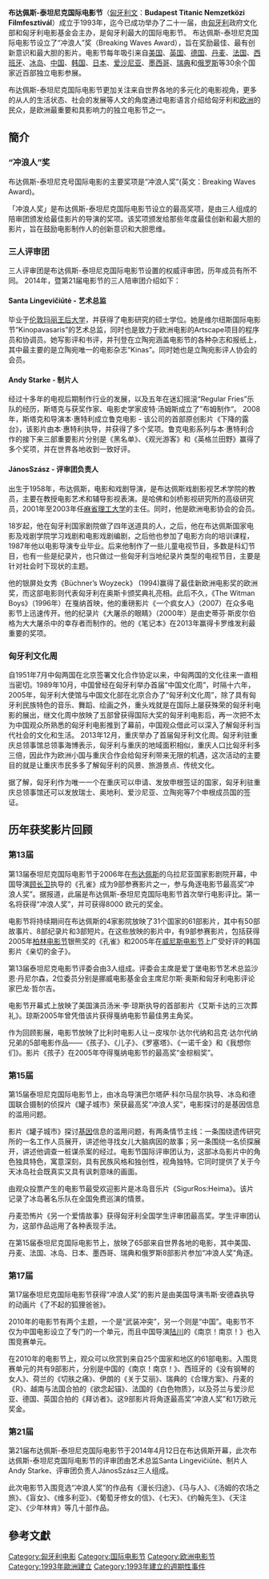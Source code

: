 {{來源|time=2014-10-22}}
{{孤立|time=2014-10-22}}

'''布达佩斯-泰坦尼克国际电影节'''（[[匈牙利文|匈牙利文]]：'''Budapest Titanic Nemzetközi Filmfesztivál'''）成立于1993年，迄今已成功举办了二十一届，由[[匈牙利|匈牙利]]政府文化部和匈牙利电影基金会主办，是匈牙利最大的国际电影节。
布达佩斯-泰坦尼克国际电影节设立了“冲浪人”奖（Breaking Waves Award），旨在奖励最佳、最有创新意识和最大胆的影片。电影节每年吸引来自[[美国|美国]]、[[英国|英国]]、[[德国|德国]]、[[丹麦|丹麦]]、[[法国|法国]]、[[西班牙|西班牙]]、[[冰岛|冰岛]]、[[中国|中国]]、[[韩国|韩国]]、[[日本|日本]]、[[爱沙尼亚|爱沙尼亚]]、[[墨西哥|墨西哥]]、[[瑞典|瑞典]]和[[俄罗斯|俄罗斯]]等30余个国家近百部独立电影参展。

布达佩斯-泰坦尼克国际电影节更加关注来自世界各地的多元化的电影视角，更多的从人的生活状态、社会的发展等人文的角度通过电影语言介绍给匈牙利和[[欧洲|欧洲]]的民众，是欧洲最重要和具影响力的独立电影节之一。

==簡介==
=== “冲浪人”奖 ===

布达佩斯-泰坦尼克号国际电影的主要奖项是“冲浪人奖”(英文：Breaking Waves Award)。

「冲浪人奖」是布达佩斯-泰坦尼克国际电影节设立的最高奖项，是由三人组成的陪审团颁发给最佳影片的导演的奖项。该奖项颁发给那些年度最佳创新和最大胆的影片，旨在鼓励电影制作人的创新意识和大胆思维。

=== 三人评审团 === 

三人评审团是布达佩斯-泰坦尼克国际电影节设置的权威评审团，历年成员有所不同。
2014年，暨第21届电影节的三人陪审团介绍如下：

==== Santa Lingevičiūtė - 艺术总监 ====

毕业于[[伦敦玛丽王后大学|伦敦玛丽王后大学]]，并获得了电影研究的硕士学位。她是维尔纽斯国际电影节“Kinopavasaris”的艺术总监，同时也是致力于欧洲电影的Artscape项目的程序员和协调员。她写影评和书评，并刊登在立陶宛涵盖电影节的各种杂志和报纸上，其中最主要的是立陶宛唯一的电影杂志“Kinas”。同时她也是立陶宛影评人协会的会员。

==== Andy Starke - 制片人 ====

经过十多年的电视后期制作行业的发展，以及五年在迷幻摇滚“Regular Fries”乐队的经历，斯塔克与获奖作家、电影史学家皮特·汤姆斯成立了”布姆制作“。 2008年，斯塔克和导演本·惠特利成立鲁克电影 - 该公司的首部原创影片《下降的露台》，该影片由本·惠特利执导，并获得了多个奖项。鲁克电影系列与本·惠特利合作的接下来三部重要影片分别是《黑名单》、《观光游客》和《英格兰田野》赢得了多个奖项，并在世界各地收到一致好评。

==== JánosSzász - 评审团负责人 ====
出生于1958年，布达佩斯，电影和戏剧导演，是布达佩斯戏剧影视艺术学院的教员，主要在教授电影艺术和辅导影视表演。是哈佛和剑桥影视研究所的高级研究员，2001年至2003年任[[麻省理工大学|麻省理工大学]]的主任。同时，他是欧洲电影协会的会员。

18岁起，他在匈牙利国家剧院做了四年送道具的人，之后，他在布达佩斯国家电影及戏剧学院学习戏剧和电影戏剧编剧，之后他也参加了电影方向的培训课程，1987年他以电影导演专业毕业。后来他制作了一些儿童电视节目，多数是科幻节目，也有一些是纪录片，也只做过一些匈牙利当地纪录片类型的电视节目，主要是针对社会时下现状的主题。

他的银屏处女秀《Büchner’s Woyzeck》 (1994)赢得了最佳新欧洲电影奖的欧洲奖，而这部电影则代表匈牙利在奥斯卡颁奖典礼亮相。此后不久，《The Witman Boys》（1996年）在戛纳首映，他的重磅影片《一个疯女人》（2007）在众多电影节上迅速传开。他的纪录片《大屠杀的眼睛》（2000年）是由史蒂芬·斯皮尔伯格为大大屠杀中的幸存者而制作的。他的《笔记本》在2013年赢得卡罗维发利最重要的奖项。

=== 匈牙利文化周 === 

自1951年7月中匈两国在北京签署文化合作协定以来，中匈两国的文化往来一直相当密切。1989年10月，中国曾经在匈牙利举办首届“中国文化周”，时隔十六年，2005年，匈牙利大使馆与中国文化部在北京合办了“匈牙利文化周”，除了具有匈牙利民族特色的音乐、舞蹈、绘画之外，重头戏就是在国际上屡获殊荣的匈牙利电影的展出，继文化周中放映了五部曾获得国际大奖的匈牙利电影后，再一次把不太为中国观众所熟悉的匈牙利电影推到了幕前，中国观众借此可以深入了解匈牙利当代社会的文化和生活。
2013年12月，重庆举办了首届匈牙利文化周。匈牙利驻重庆总领事馆总领事海博表示，匈牙利与重庆的地域面积相似，重庆人口比匈牙利多三倍，因此作为欧洲小国与重庆合作会给匈牙利带来无限的机遇，这次活动的主要目的就是让重庆市民多多了解匈牙利的风景、旅游景点、传统文化。

据了解，匈牙利作为唯一一个在重庆可以申请、发放申根签证的国家，匈牙利驻重庆总领事馆还可以发放瑞士、奥地利、爱沙尼亚、立陶宛等7个申根成员国的签证。

== 历年获奖影片回顾 ==

=== 第13届 ===

第13届泰坦尼克国际电影节于2006年在[[布达佩斯|布达佩斯]]的乌拉尼亚国家影剧院开幕，中国导演[[顾长卫|顾长卫]]执导的《孔雀》成为9部参赛影片之一，参与角逐电影节最高奖“冲浪人奖”。据报道，此届是布达佩斯-泰坦尼克国际电影节首次举行电影评比。第一名将获得“冲浪人奖”，并可获得8000 欧元的奖金。

电影节将持续期间在布达佩斯的4家影院放映了31个国家的61部影片，其中有50部故事片、8部纪录片和3部短片。在这些放映的影片中，有9部参赛影片，包括获得2005年[[柏林电影节|柏林电影节]]银熊奖的《孔雀》和2005年在[[威尼斯电影节|威尼斯电影节]]上广受好评的韩国影片《亲切的金子》。

第13届泰坦尼克电影节评委会由3人组成。评委会主席是爱丁堡电影节艺术总监沙恩·丹尼尔森，2位委员分别是挪威电影基金会主席尼尔斯·奥斯和匈牙利电影评论家巴龙·哲尔吉。

电影节开幕式上放映了美国演员汤米·李·琼斯执导的首部影片《艾斯卡达的三次葬礼》。琼斯2005年曾凭借该片获得戛纳电影节最佳男主角奖。

作为回顾影展，电影节放映了比利时电影人让－皮埃尔·达尔代纳和吕克·达尔代纳兄弟的5部电影作品——《孩子》、《儿子》、《罗塞塔》、《一诺千金》和《我想你们》。影片《孩子》在2005年夺得戛纳电影节的最高奖“金棕榈奖”。

=== 第15届 ===

第15届泰坦尼克国际电影节上，由冰岛导演巴尔塔萨·科尔马屈尔执导、冰岛和德国联合摄制的侦探片《罐子城市》荣获最高奖“冲浪人奖”，电影探讨的是基因信息的滥用问题。

影片《罐子城市》探讨[[基因|基因]]信息的滥用问题，有两条情节主线：一条围绕遗传研究所的一名工作人员展开，讲述他寻找女儿大脑病因的故事；另一条围绕一名侦探展开，讲述他调查一桩谋杀案的经过。电影节国际评审团认为，这部冰岛影片中的角色独具特色，寓意深刻，具有民族风格和独创性，视角独特。它同时提供了关于今天冰岛社会既真实又具有讽刺意味的画面。

由观众投票产生的电影节最受欢迎影片是冰岛音乐片《SigurRos:Heima》。该片记录了冰岛著名乐队在全国免费巡演的情景。

丹麦恐怖片《另一个爱情故事》获得匈牙利全国学生评审团最高奖。学生评审团认为，这部作品运用了各种表现手法。

在第15届泰坦尼克国际电影节上，放映了65部来自世界各地的电影，其中美国、丹麦、法国、冰岛、日本、墨西哥、瑞典和俄罗斯8部影片参加“冲浪人奖”角逐。

=== 第17届 ===

第17届泰坦尼克国际电影节获得“冲浪人奖”的影片是由美国导演韦斯·安德森执导的动画片《了不起的狐狸爸爸》。

2010年的电影节有两个主题，一个是“武装冲突”，另一个则是“中国”。电影节不仅为中国电影设立了专门的一个单元，而且中国导演[[陆川|陆川]]的《南京！南京！》也入围竞赛单元。

在2010年的电影节上，观众可以欣赏到来自25个国家和地区的61部电影。入围竞赛单元的共有9部影片，分别是中国的《南京！南京！》、西班牙的《没有钢琴的女人》、荷兰的《切肤之痛》、伊朗的《关于艾丽》、瑞典的《合理方案》、丹麦的《R》、越南与法国合拍的《欲念起锚》、法国的《白色物质》，以及芬兰与爱沙尼亚、德国、英国合拍的《拜访者》。这9部影片将角逐最高奖“冲浪人奖”和1万欧元奖金。

=== 第21届 ===

第21届布达佩斯-泰坦尼克国际电影节于2014年4月12日在布达佩斯开幕，此次布达佩斯-泰坦尼克国际电影节的评审团由艺术总监Santa Lingevičiūtė、制片人Andy Starke、评审团负责人JánosSzász三人组成。

此次电影节入围竞选“冲浪人奖”的作品有《漫长归途》、《马与人》、《汤姆的农场之旅》、《盲女》、《维多利亚》、《葡萄牙修女的信》、《七天》、《约翰先生》、《天注定》、《少年林肯》等几十部作品。

==參考文獻==
{{reflist}}

[[Category:匈牙利电影|Category:匈牙利电影]]
[[Category:国际电影节|Category:国际电影节]]
[[Category:欧洲电影节|Category:欧洲电影节]]
[[Category:1993年歐洲建立|Category:1993年歐洲建立]]
[[Category:1993年建立的週期性事件|Category:1993年建立的週期性事件]]